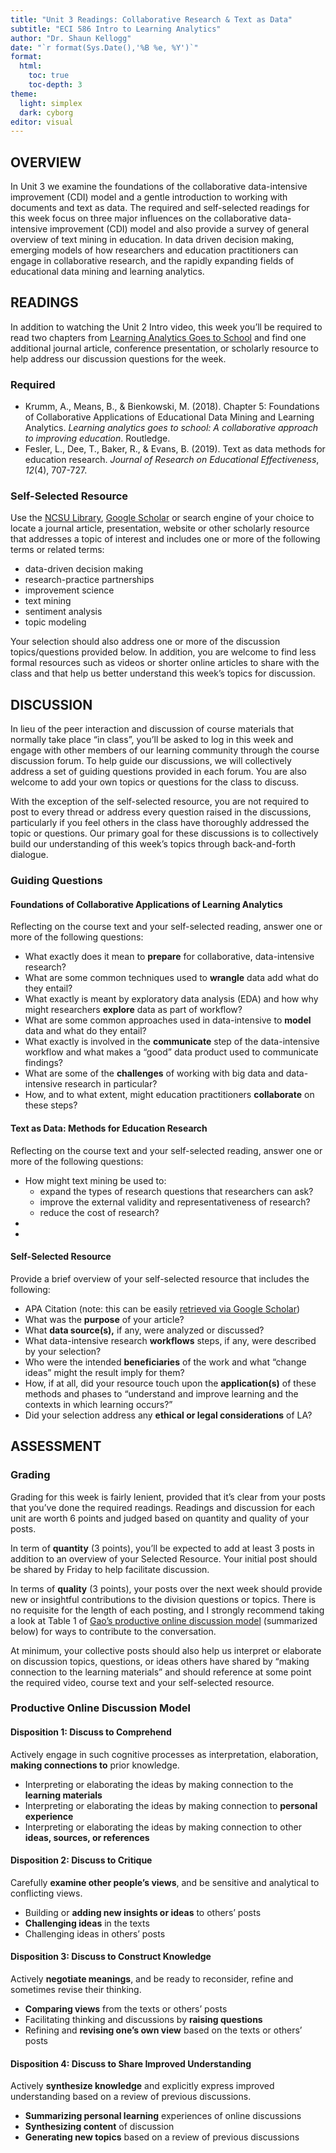 ```yaml
---
title: "Unit 3 Readings: Collaborative Research & Text as Data"
subtitle: "ECI 586 Intro to Learning Analytics"
author: "Dr. Shaun Kellogg"
date: "`r format(Sys.Date(),'%B %e, %Y')`"
format:
  html:
    toc: true
    toc-depth: 3
theme:
  light: simplex
  dark: cyborg
editor: visual
---
```


## OVERVIEW

In Unit 3 we examine the foundations of the collaborative data-intensive improvement (CDI) model and a gentle introduction to working with documents and text as data. The required and self-selected readings for this week focus on three major influences on the collaborative data-intensive improvement (CDI) model and also provide a survey of general overview of text mining in education. In data driven decision making, emerging models of how researchers and education practitioners can engage in collaborative research, and the rapidly expanding fields of educational data mining and learning analytics.

## READINGS

In addition to watching the Unit 2 Intro video, this week you'll be required to read two chapters from [Learning Analytics Goes to School](https://catalog.lib.ncsu.edu/catalog/NCSU4862134) and find one additional journal article, conference presentation, or scholarly resource to help address our discussion questions for the week.

### Required

-   Krumm, A., Means, B., & Bienkowski, M. (2018). Chapter 5: Foundations of Collaborative Applications of Educational Data Mining and Learning Analytics. *Learning analytics goes to school: A collaborative approach to improving education*. Routledge.
-   Fesler, L., Dee, T., Baker, R., & Evans, B. (2019). Text as data methods for education research. *Journal of Research on Educational Effectiveness*, *12*(4), 707-727.

### Self-Selected Resource 

Use the [NCSU Library](https://www.lib.ncsu.edu/#articles), [Google Scholar](https://scholar.google.com/) or search engine of your choice to locate a journal article, presentation, website or other scholarly resource that addresses a topic of interest and includes one or more of the following terms or related terms:

-   data-driven decision making
-   research-practice partnerships
-   improvement science
-   text mining
-   sentiment analysis
-   topic modeling

Your selection should also address one or more of the discussion topics/questions provided below. In addition, you are welcome to find less formal resources such as videos or shorter online articles to share with the class and that help us better understand this week's topics for discussion.

## DISCUSSION

In lieu of the peer interaction and discussion of course materials that normally take place "in class", you'll be asked to log in this week and engage with other members of our learning community through the course discussion forum. To help guide our discussions, we will collectively address a set of guiding questions provided in each forum. You are also welcome to add your own topics or questions for the class to discuss.

With the exception of the self-selected resource, you are not required to post to every thread or address every question raised in the discussions, particularly if you feel others in the class have thoroughly addressed the topic or questions. Our primary goal for these discussions is to collectively build our understanding of this week's topics through back-and-forth dialogue.

### Guiding Questions

#### Foundations of Collaborative Applications of Learning Analytics

Reflecting on the course text and your self-selected reading, answer one or more of the following questions:

-   What exactly does it mean to **prepare** for collaborative, data-intensive research?
-   What are some common techniques used to **wrangle** data add what do they entail?
-   What exactly is meant by exploratory data analysis (EDA) and how why might researchers **explore** data as part of workflow?
-   What are some common approaches used in data-intensive to **model** data and what do they entail?
-   What exactly is involved in the **communicate** step of the data-intensive workflow and what makes a "good" data product used to communicate findings?
-   What are some of the **challenges** of working with big data and data-intensive research in particular?
-   How, and to what extent, might education practitioners **collaborate** on these steps?

#### Text as Data: Methods for Education Research

Reflecting on the course text and your self-selected reading, answer one or more of the following questions:

-   How might text mining be used to:
    -   expand the types of research questions that researchers can ask?
    -   improve the external validity and representativeness of research?
    -   reduce the cost of research?
-   
-   

#### Self-Selected Resource

Provide a brief overview of your self-selected resource that includes the following:

-   APA Citation (note: this can be easily [retrieved via Google Scholar](https://libanswers.ucmerced.edu/faq/95935))
-   What was the **purpose** of your article?
-   What **data source(s),** if any, were analyzed or discussed?
-   What data-intensive research **workflows** steps, if any, were described by your selection?
-   Who were the intended **beneficiaries** of the work and what "change ideas" might the result imply for them?
-   How, if at all, did your resource touch upon the **application(s)** of these methods and phases to "understand and improve learning and the contexts in which learning occurs?"
-   Did your selection address any **ethical or legal considerations** of LA?

## ASSESSMENT

### Grading

Grading for this week is fairly lenient, provided that it's clear from your posts that you've done the required readings. Readings and discussion for each unit are worth 6 points and judged based on quantity and quality of your posts.

In term of **quantity** (3 points), you'll be expected to add at least 3 posts in addition to an overview of your Selected Resource. Your initial post should be shared by Friday to help facilitate discussion.

In terms of **quality** (3 points), your posts over the next week should provide new or insightful contributions to the division questions or topics. There is no requisite for the length of each posting, and I strongly recommend taking a look at Table 1 of [Gao's productive online discussion model](https://github.com/sbkellogg/eci-586/blob/main/unit-1/lit/Gao-productive-discussion.pdf) (summarized below) for ways to contribute to the conversation.

At minimum, your collective posts should also help us interpret or elaborate on discussion topics, questions, or ideas others have shared by "making connection to the learning materials" and should reference at some point the required video, course text and your self-selected resource.

### Productive Online Discussion Model

#### **Disposition 1: Discuss to Comprehend**

Actively engage in such cognitive processes as interpretation, elaboration, **making connections to** prior knowledge.

-   Interpreting or elaborating the ideas by making connection to the **learning materials**
-   Interpreting or elaborating the ideas by making connection to **personal experience**
-   Interpreting or elaborating the ideas by making connection to other **ideas, sources, or references**

#### **Disposition 2: Discuss to Critique**

Carefully **examine other people's views**, and be sensitive and analytical to conflicting views.

-   Building or **adding new insights or ideas** to others' posts
-   **Challenging ideas** in the texts
-   Challenging ideas in others' posts

#### **Disposition 3: Discuss to Construct Knowledge**

Actively **negotiate meanings**, and be ready to reconsider, refine and sometimes revise their thinking.

-   **Comparing views** from the texts or others' posts
-   Facilitating thinking and discussions by **raising questions**
-   Refining and **revising one's own view** based on the texts or others' posts

#### **Disposition 4: Discuss to Share Improved Understanding**

Actively **synthesize knowledge** and explicitly express improved understanding based on a review of previous discussions.

-   **Summarizing personal learning** experiences of online discussions
-   **Synthesizing content** of discussion
-   **Generating new topics** based on a review of previous discussions
